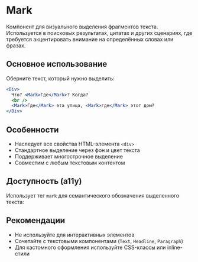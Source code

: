 <Overview>

# Mark

Компонент для визуального выделения фрагментов текста. Используется в поисковых результатах, цитатах и других сценариях, где требуется акцентировать внимание на определённых словах или фразах.

</Overview>

## Основное использование

Оберните текст, который нужно выделить:

```jsx
<Div>
  Что? <Mark>Где</Mark>? Когда?
  <br />
  <Mark>Где</Mark> эта улица, <Mark>где</Mark> этот дом?
</Div>
```

## Особенности

- Наследует все свойства HTML-элемента `<div>`
- Стандартное выделение через фон и цвет текста
- Поддерживает многострочное выделение
- Совместим с любым текстовым контентом

## Доступность (a11y)

Использует тег `mark` для семантического обозначения выделенного текста:

## Рекомендации

- Не используйте для интерактивных элементов
- Сочетайте с текстовыми компонентами (`Text`, `Headline`, `Paragraph`)
- Для кастомного оформления используйте CSS-классы или inline-стили
